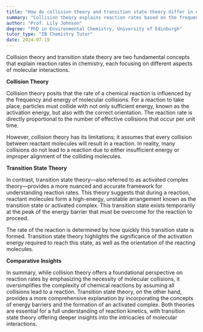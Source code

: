 ```yaml
---
title: "How do collision theory and transition state theory differ in explaining reaction rates?"
summary: "Collision theory explains reaction rates based on the frequency and energy of colliding molecules, while transition state theory focuses on the energy barrier to reactions."
author: "Prof. Lily Johnson"
degree: "PhD in Environmental Chemistry, University of Edinburgh"
tutor_type: "IB Chemistry Tutor"
date: 2024-07-19
---
```


Collision theory and transition state theory are two fundamental concepts that explain reaction rates in chemistry, each focusing on different aspects of molecular interactions.

**Collision Theory**

Collision theory posits that the rate of a chemical reaction is influenced by the frequency and energy of molecular collisions. For a reaction to take place, particles must collide with not only sufficient energy, known as the activation energy, but also with the correct orientation. The reaction rate is directly proportional to the number of effective collisions that occur per unit time. 

However, collision theory has its limitations; it assumes that every collision between reactant molecules will result in a reaction. In reality, many collisions do not lead to a reaction due to either insufficient energy or improper alignment of the colliding molecules.

**Transition State Theory**

In contrast, transition state theory—also referred to as activated complex theory—provides a more nuanced and accurate framework for understanding reaction rates. This theory suggests that during a reaction, reactant molecules form a high-energy, unstable arrangement known as the transition state or activated complex. This transition state exists temporarily at the peak of the energy barrier that must be overcome for the reaction to proceed.

The rate of the reaction is determined by how quickly this transition state is formed. Transition state theory highlights the significance of the activation energy required to reach this state, as well as the orientation of the reacting molecules. 

**Comparative Insights**

In summary, while collision theory offers a foundational perspective on reaction rates by emphasizing the necessity of molecular collisions, it oversimplifies the complexity of chemical reactions by assuming all collisions lead to a reaction. Transition state theory, on the other hand, provides a more comprehensive explanation by incorporating the concepts of energy barriers and the formation of an activated complex. Both theories are essential for a full understanding of reaction kinetics, with transition state theory offering deeper insights into the intricacies of molecular interactions.
    